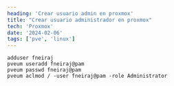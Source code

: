 ```yaml
---
heading: 'Crear usuario admin en proxmox'
title: "Crear usuario administrador en proxmox"
tech: 'Proxmox'
date: '2024-02-06'
tags: ['pve', 'linux']
---
```


```bash:as root
adduser fneiraj
pveum useradd fneiraj@pam
pveum passwd fneiraj@pam
pveum aclmod / -user fneiraj@pam -role Administrator
```
